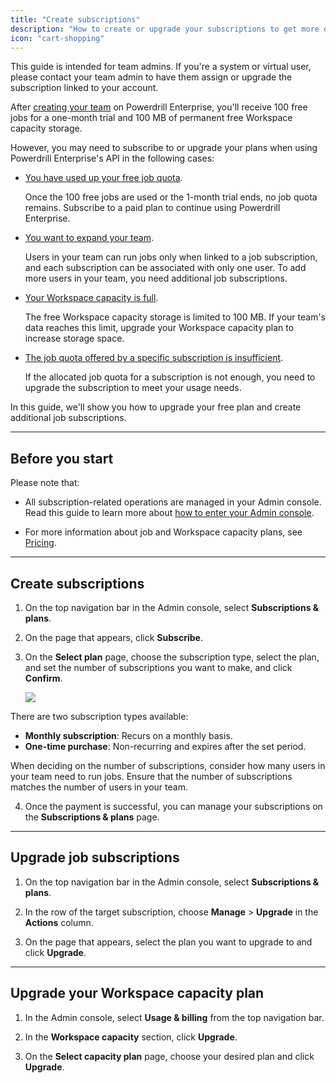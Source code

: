 ```yaml
---
title: "Create subscriptions"
description: "How to create or upgrade your subscriptions to get more quotas"
icon: "cart-shopping"
---
```


<Tip>
This guide is intended for team admins. If you're a system or virtual user, please contact your team admin to have them assign or upgrade the subscription linked to your account.
</Tip>


After [creating your team](/enterprise/workspaces#create-a-workspace) on Powerdrill Enterprise, you'll receive 100 free jobs for a one-month trial and 100 MB of permanent free Workspace capacity storage.

However, you may need to subscribe to or upgrade your plans when using Powerdrill Enterprise's API in the following cases:

- [You have used up your free job quota](#create-subscriptions).

    Once the 100 free jobs are used or the 1-month trial ends, no job quota remains. Subscribe to a paid plan to continue using Powerdrill Enterprise.

- [You want to expand your team](#create-subscriptions).

    Users in your team can run jobs only when linked to a job subscription, and each subscription can be associated with only one user. To add more users in your team, you need additional job subscriptions.


- [Your Workspace capacity is full](#upgrade-your-workspace-capacity-plan).

    The free Workspace capacity storage is limited to 100 MB. If your team's data reaches this limit, upgrade your Workspace capacity plan to increase storage space.


- [The job quota offered by a specific subscription is insufficient](#upgrade-job-subscriptions).

   If the allocated job quota for a subscription is not enough, you need to upgrade the subscription to meet your usage needs.



In this guide, we'll show you how to upgrade your free plan and create additional job subscriptions.


---


## Before you start

 Please note that:
 
 - All subscription-related operations are managed in your Admin console. Read this guide to learn more about [how to enter your Admin console](/enterprise/enter-admin-console.mdx). 
 
 - For more information about job and Workspace capacity plans, see [Pricing](/enterprise/pricing.mdx).



---

## Create subscriptions

1. On the top navigation bar in the Admin console, select **Subscriptions & plans**. 

2. On the page that appears, click **Subscribe**.

3. On the **Select plan** page, choose the subscription type, select the plan, and set the number of subscriptions you want to make, and click **Confirm**.

    <Frame>
      <img src="/enterprise/img/select-plan.png" style={{ borderRadius: '0.5rem' }} />
    </Frame>

  <Tip>
  There are two subscription types available:

  - **Monthly subscription**: Recurs on a monthly basis.
  - **One-time purchase**: Non-recurring and expires after the set period.
  
  When deciding on the number of subscriptions, consider how many users in your team need to run jobs. Ensure that the number of subscriptions matches the number of users in your team.
  </Tip>


4. Once the payment is successful, you can manage your subscriptions on the **Subscriptions & plans** page.



---

## Upgrade job subscriptions

1. On the top navigation bar in the Admin console, select **Subscriptions & plans**. 

2. In the row of the target subscription, choose **Manage** > **Upgrade** in the **Actions** column.

3. On the page that appears, select the plan you want to upgrade to and click **Upgrade**.


---


## Upgrade your Workspace capacity plan


1. In the Admin console, select **Usage & billing** from the top navigation bar.

2. In the **Workspace capacity** section, click **Upgrade**.

3. On the **Select capacity plan** page, choose your desired plan and click **Upgrade**.









<MySnippet beta="community" />
